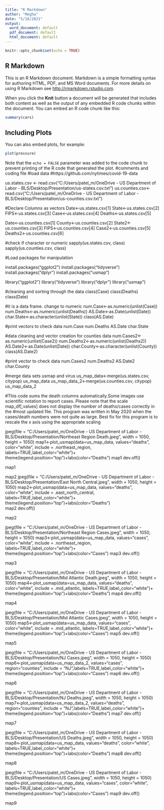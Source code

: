 ---
title: "R Markdown"
author: "Megha"
date: "5/18/2021"
output:
  word_document: default
  pdf_document: default
  html_document: default
---

```{r setup, include=FALSE}
knitr::opts_chunk$set(echo = TRUE)
```

## R Markdown

This is an R Markdown document. Markdown is a simple formatting syntax for authoring HTML, PDF, and MS Word documents. For more details on using R Markdown see <http://rmarkdown.rstudio.com>.

When you click the **Knit** button a document will be generated that includes both content as well as the output of any embedded R code chunks within the document. You can embed an R code chunk like this:

```{r cars}
summary(cars)
```

## Including Plots

You can also embed plots, for example:

```{r pressure, echo=FALSE}
plot(pressure)
```

Note that the `echo = FALSE` parameter was added to the code chunk to prevent printing of the R code that generated the plot.
#comments and coding file
#load data
#https://github.com/nytimes/covid-19-data

us.states.csv <- read.csv("C:/Users/patel_m/OneDrive - US Department of Labor - BLS/Desktop/Presentation/us-states.csv.txt")
us.counties.csv<-read.csv("C:/Users/patel_m/OneDrive - US Department of Labor - BLS/Desktop/Presentation/us-counties.csv.txt")

#Declare Columns as vectors 
Date<-us.states.csv[1]
State<-us.states.csv[2]
FIPS<-us.states.csv[3]
Case<-us.states.csv[4]
Deaths<-us.states.csv[5]

Date<-us.counties.csv[1]
County<-us.counties.csv[2]
State2<-us.counties.csv[3]
FIPS<-us.counties.csv[4]
Case2<-us.counties.csv[5]
Deaths2<-us.counties.csv[6]

#check if character or numeric
sapply(us.states.csv, class)
sapply(us.counties.csv, class)

#Load packages for manipulation

install.packages("ggplot2")
install.packages("tidyverse")
install.packages("dplyr")
install.packages("usmap")


library("ggplot2")
library("tidyverse")
library("dplyr")
library("usmap")

#cleaning and sorting through the data
class(Case)
class(Deaths)
class(Date)

#it is a data frame. change to numeric
num.Case<-as.numeric(unlist(Case))
num.Deaths<-as.numeric(unlist(Deaths))
AS.Date<-as.Date(unlist(Date))
char.State<-as.character(unlist(State))
class(AS.Date)

#print vectors to check data 
num.Case
num.Deaths
AS.Date
char.State

#data cleaning and vector creation for counties data
num.Cases2<-as.numeric(unlist(Case2))
num.Deaths2<-as.numeric(unlist(Deaths2))
AS.Date2<-as.Date(unlist(Date))
char.County<-as.character(unlist(County))
class(AS.Date2)

#print vector to check data 
num.Cases2
num.Deaths2
AS.Date2
char.County

#merge data sets usmap and virus
us_map_data<-merge(us.states.csv, citypop)
us_map_data
us_map_data_2<-merge(us.counties.csv, citypop)
us_map_data_2

#This code sums the death columns automatically.Some images use scientific notation to report cases. Please note that the scale map_df[,values] does not display the number of deaths/cases correctly in the 
#most updated file. This program was written in May 2020 when the cases/death numbers were not quite as large. Best fix for this program is to rescale the x axis using the appropriate scaling

jpeg(file = "C:/Users/patel_m/OneDrive - US Department of Labor - BLS/Desktop/Presentation/Northeast Region Death.jpeg", width = 1050, height = 1050)
map1<-plot_usmap(data=us_map_data, values="deaths", color="white", include = .northeast_region, labels=TRUE,label_color="white")+ theme(legend.position="top")+labs(color="Deaths")
map1
dev.off()

map1

map2
jpeg(file = "C:/Users/patel_m/OneDrive - US Department of Labor - BLS/Desktop/Presentation/East North Central.jpeg", width = 1050, height = 1050)
map2<-plot_usmap(data=us_map_data, values="deaths", color="white", include = .east_north_central, labels=TRUE,label_color="white")+ theme(legend.position="top")+labs(color="Deaths")  
map2
dev.off()

map2

jpeg(file = "C:/Users/patel_m/OneDrive - US Department of Labor - BLS/Desktop/Presentation/Northeast Region Cases.jpeg", width = 1050, height = 1050)
map3<-plot_usmap(data=us_map_data, values="cases", color="white", include = .northeast_region, labels=TRUE,label_color="white")+ theme(legend.position="top")+labs(color="Cases") 
map3
dev.off()

map3

jpeg(file = "C:/Users/patel_m/OneDrive - US Department of Labor - BLS/Desktop/Presentation/Mid Atlantic Death.jpeg", width = 1050, height = 1050)
map4<-plot_usmap(data=us_map_data, values="deaths", color="white", include = .mid_atlantic, labels=TRUE,label_color="white")+ theme(legend.position="top")+labs(color="Deaths")
map4
dev.off()

map4

jpeg(file = "C:/Users/patel_m/OneDrive - US Department of Labor - BLS/Desktop/Presentation/Mid Atlantic Cases.jpeg", width = 1050, height = 1050)
map5<-plot_usmap(data=us_map_data, values="cases", color="white", include = .mid_atlantic, labels=TRUE,label_color="white")+ theme(legend.position="top")+labs(color="Cases")
map5
dev.off()

map5

jpeg(file = "C:/Users/patel_m/OneDrive - US Department of Labor - BLS/Desktop/Presentation/NJ Cases.jpeg", width = 1050, height = 1050)
map6<-plot_usmap(data=us_map_data_2, values="cases", region="counties", include = "NJ",labels=TRUE,label_color="white")+ theme(legend.position="top")+labs(color="Cases")
map6
dev.off()

map6

jpeg(file = "C:/Users/patel_m/OneDrive - US Department of Labor - BLS/Desktop/Presentation/NJ Deaths.jpeg", width = 1050, height = 1050)
map7<-plot_usmap(data=us_map_data_2, values="deaths", region="counties", include = "NJ",labels=TRUE,label_color="white")+ theme(legend.position="top")+labs(color="Deaths")
map7
dev.off()

map7

jpeg(file = "C:/Users/patel_m/OneDrive - US Department of Labor - BLS/Desktop/Presentation/US Deaths.jpeg", width = 1050, height = 1050)
map8<-plot_usmap(data=us_map_data, values="deaths", color="white", labels=TRUE,label_color="white")+ theme(legend.position="top")+labs(color="Deaths")
map8
dev.off()

map8

jpeg(file = "C:/Users/patel_m/OneDrive - US Department of Labor - BLS/Desktop/Presentation/US Cases.jpeg", width = 1050, height = 1050)
map9<-plot_usmap(data=us_map_data, values="cases", color="white", labels=TRUE,label_color="white")+ theme(legend.position="top")+labs(color="Cases")
map9
dev.off()

map9